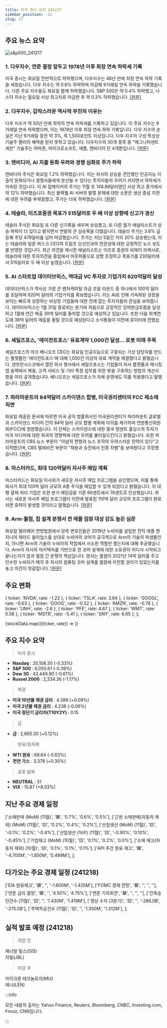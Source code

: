 ```yaml
---
title: 미국 증시 요약 241217
sidebar_position: -12
slug: 17
---
```


## 주요 뉴스 요약

![s&p500_241217](/map/241217.png)

### 1. **다우지수, 연준 결정 앞두고 1978년 이후 최장 연속 하락세 기록**

미국 증시는 화요일 전반적으로 하락했으며, 다우지수는 46년 만에 최장 연속 하락 기록을 세웠습니다. 다우 지수는 약 0.6% 하락하며 마감해 9거래일 연속 하락을 기록했습니다. 다른 주요 지수들도 화요일 함께 하락했습니다. S&P 500은 약 0.4% 하락했고, 나스닥 지수는 월요일 사상 최고치로 마감한 후 약 0.3% 하락했습니다. [[원문]](https://finance.yahoo.com/news/live/stock-market-today-dow-logs-longest-losing-streak-since-1978-as-stocks-slide-ahead-of-fed-decision-210053679.html)

### 2. **다우지수, 갑작스러운 역사적 부진의 이유는**

다우 지수가 약 50년 만에 최악의 연속 하락세를 기록하고 있습니다. 이 주요 지수는 9거래일 연속 하락했으며, 이는 1978년 이후 최장 연속 하락 기록입니다. 다우 지수의 손실은 지난 9거래일 동안 약 3%, 즉 1,500포인트 이상입니다. 다우 지수의 구성 특성상 기술주 랠리의 혜택을 받지 못하고 있습니다. 다우지수의 30개 종목 중 "매그니피센트 세븐" 기술주는 아마존, 마이크로소프트, 애플, 엔비디아 단 4개뿐입니다. [[원문]](https://finance.yahoo.com/news/why-the-dow-is-suddenly-in-a-historic-funk-230823272.html)

### 3. **엔비디아, AI 지출 둔화 우려와 경쟁 심화로 주가 하락**

엔비디아 주식은 화요일 1.2% 하락했습니다. 이는 자사의 상승을 견인했던 인공지능 지출이 둔화되거나 경쟁사들에게 분산될 수 있다는 투자자들의 우려가 커지면서 하락세가 지속된 것입니다. 이 AI 칩메이커의 주가는 11월 초 148.88달러였던 사상 최고 종가에서 약 12% 하락했습니다. 최신 블랙웰 AI 서버의 발열 문제에 대한 소문은 생산 증설 지연에 대한 우려를 부채질했고, 주가는 더욱 하락했습니다. [[원문]](https://finance.yahoo.com/news/nvidia-stock-slides-amid-ai-spending-slowdown-fears-increased-competition-145636549.html)

### 4. **테슬라, 미즈호증권 목표가 515달러로 두 배 이상 상향에 신고가 경신**

테슬라 주식은 화요일 또 다른 신기록을 세우며 상승했고, 또 다른 월가 애널리스트가 상승 여력이 더 있다고 밝히면서 연말의 큰 상승폭을 더했습니다. 테슬라 주가는 3.6% 급등해 주당 479달러를 넘어 마감했습니다. 주가는 지난 5일간 거의 20% 상승했는데, 이는 테슬라와 일론 머스크 CEO의 트럼프 당선인과의 연관성에 대한 긍정적인 뉴스 보도를 반영한 것입니다. 최근 의견을 제시한 애널리스트는 미즈호 증권의 비제이 라케시로, 테슬라에 대한 투자의견을 중립에서 아웃퍼폼으로 상향 조정하고 목표가를 230달러에서 515달러로 두 배 이상 높였습니다. [[원문]](https://finance.yahoo.com/news/tesla-stock-jumps-to-another-high-as-mizuho-more-than-doubles-price-target-to-515-163030620.html)

### 5. **AI 스타트업 데이터브릭스, 역대급 VC 투자로 기업가치 620억달러 달성**

데이터브릭스가 역사상 가장 큰 벤처캐피털 자금 조달 라운드 중 하나에서 100억 달러를 조달하며 620억 달러의 기업가치를 확보했습니다. 이는 AI로 인해 가속화된 성장을 보이는 빠르게 성장하는 비상장 기업들에 대한 전례 없는 투자자들의 관심을 보여줍니다. 데이터브릭스는 1월 31일 종료되는 분기에 처음으로 긍정적인 잉여현금흐름을 달성하고 1월에 연간 매출 30억 달러를 돌파할 것으로 예상하고 있습니다. 또한 다음 회계연도에 38억 달러의 매출을 올릴 것으로 예상된다고 소식통들이 이전에 로이터에 전했습니다. [[원문]](https://www.reuters.com/technology/databricks-secures-62-bln-valuation-ai-focused-funding-round-2024-12-17/)

### 6. **세일즈포스, '에이전트포스' 유료계약 1,000건 달성... 로봇 미래 주목**

세일즈포스의 마크 베니오프 CEO는 화요일 인공지능으로 구동되는 가상 담당자를 만드는 플랫폼인 '에이전트포스'에 대해 1,000건 이상의 유료 계약을 체결했다고 밝혔습니다. 샌프란시스코에서 열린 회사 행사에서 세일즈포스는 기업들이 자사 플랫폼과 메시징 앱 슬랙에서 채용, 고객 서비스 및 기타 특정 업무를 위한 봇을 구축하는 방법의 개선사항을 미리 공개했습니다. 베니오프는 세일즈포스가 자체 운영에도 이를 적용했다고 말했습니다. [[원문]](https://www.reuters.com/technology/artificial-intelligence/salesforce-closes-1000-paid-agentforce-deals-looks-robot-future-2024-12-17/)

### 7. **파라마운트의 84억달러 스카이댄스 합병, 미국권리센터의 FCC 제소에 직면**

화요일 제출된 문서에 따르면 미국 공익 법률회사인 미국권리센터가 파라마운트 글로벌과 스카이댄스 미디어 간의 84억 달러 규모 합병 계획에 이의를 제기하며 연방통신위원회(FCC)에 청원했습니다. 이 단체는 스카이댄스에 대한 중국 텐센트 홀딩스의 투자가 미국 미디어에 대한 외국의 영향력에 대한 우려를 불러일으킨다고 밝혔습니다. 또한 파라마운트의 CBS 뉴스 부문이 "이념적 편향과 뉴스 조작의 우려스러운 전력이 있다"고 지적했으며, CBS 텔레비전 부문이 "채용과 승진에서 인종 차별"을 보여왔다고 주장했습니다. [[원문]](https://www.reuters.com/legal/paramounts-84-bln-skydance-merger-faces-fcc-challenge-by-center-american-rights-2024-12-17/)

### 8. **마스터카드, 최대 120억달러 자사주 매입 계획**

마스터카드는 화요일 이사회가 새로운 자사주 매입 프로그램을 승인했으며, 이를 통해 회사가 최대 120억 달러 규모의 A종 주식을 매입할 수 있게 되었다고 밝혔습니다. 이 대형 결제 처리 기업은 또한 분기 배당금을 기존 66센트에서 76센트로 인상했습니다. 회사는 새로운 자사주 매입 프로그램이 이전에 발표된 110억 달러 규모의 프로그램이 완료되면 효력이 발생할 것이라고 말했습니다. [[원문]](https://www.reuters.com/business/finance/mastercard-buy-back-up-12-billion-shares-2024-12-17/)

### 9. **Arm·퀄컴, 칩 설계 분쟁서 전 애플 임원 대상 강도 높은 심문**

화요일 델라웨어 연방법원에서 양측 변호인들은 2019년 누비아를 설립한 전직 애플 엔지니어 제라드 윌리엄스를 상대로 누비아의 코어가 궁극적으로 Arm의 기술의 파생물인지, 아니면 Arm의 기술이 누비아의 작업에서 사소한 역할만 했는지에 대해 추궁했습니다. Arm이 자사의 아키텍처를 기반으로 한 코어 설계에 대한 소유권이 어디서 시작되고 끝나는지가 암과 퀄컴 간 분쟁의 핵심입니다. 양사는 퀄컴이 2021년 14억 달러를 주고 인수한 누비아가 매각 후 자사의 컴퓨팅 코어 설계를 퀄컴에 이전할 권리가 있었는지를 놓고 의견이 엇갈립니다. [[원문]](https://www.reuters.com/legal/arm-qualcomm-lawyers-grill-ex-apple-exec-chip-design-battle-2024-12-17/)

## 주요 변화

  { ticker: 'NVDA', rate: -1.22 },
  { ticker: 'TSLA', rate: 3.64 },
  { ticker: 'GOOGL', rate: -0.63 },
  { ticker: 'GOOG', rate: -0.52 },
  { ticker: 'AMZN', rate: -0.76 },
  { ticker: 'UNH', rate: -2.6 },
  { ticker: 'PFE', rate: 4.67 },
  { ticker: 'WMT', rate: 0.58 },
  { ticker: 'MSTR', rate: -5.41 },
  { ticker: 'SNY', rate: 6.65 },
];

{stockData.map(({ticker, rate}) => <StockCardMini key={ticker} ticker={ticker} rate={rate}></StockCardMini>)}

## 주요 지수 요약

> 미국 증시

- **Nasdaq** : 20,108.30 (-0.33%)
- **S&P 500** : 6,050.61 (-0.39%)
- **Dow 30** : 43,449.90 (-0.61%)
- **Russel 2000** : 2,334.36 (-1.17%)

> 채권

- **미국 10년물 채권 금리** : 4.389 (+0.09%)
- **미국 2년물 채권 금리** : 4.238 (-0.06%)
- **미국 장단기 금리차(T10Y2Y)** : 0.15

> 금

- **금** : 2,665.30 (+0.12%)

> 원유/원자재

- **WTI 원유** : 69.64 (-0.63%)
- **천연 가스** : 3.378 (+0.30%)

> 공포 탐욕

- **NEUTRAL** : 51
- **VIX** : 15.87 (+8.03%)

## 지난 주요 경제 일정

  ['소매판매 (MoM) (11월)', '🟥', '0.7%', '0.6%', '0.5%'],
  ['근원 소매판매(자동차 제외) (MoM) (11월)', '🟨', '0.2%', '0.4%', '0.2%'],
  ['산업생산 (MoM) (11월)', '🟨', '-0.1%', '0.2%', '-0.4%'],
  ['산업생산 (YoY) (11월)', '🟨', '-0.90%', '0.10%', '-0.45%'],
  ['기업재고 (MoM) (10월)', '🟨', '0.1%', '0.2%', '0.0%'],
  ['소매 재고(자동차 제외) (10월)', '🟨', '0.1%', '0.1%', '0.1%'],
  ['API 주간 원유 재고', '🟩', '-4.700M', '-1.850M', '0.499M'],
];

<EconomicCalendar data={eventsData} />

## 다가오는 주요 경제 일정 (241218)

  ['EIA 원유재고', '🟥', '', '-1.600M', '-1.425M'],
  ['FOMC 경제 전망', '🟥', '', '', ''],
  ['연준 금리 결정', '🟥', '', '4.50%', '4.75%'],
  ['연준 기자회견', '🟥', '', '', ''],
  ['건축승인건수 (11월)', '🟨', '', '1.430M', '1.419M'],
  ['경상 수지 (3분기)', '🟨', '', '-286.0B', '-275.0B'],
  ['주택착공건수 (11월)', '🟨', '', '1.350M', '1.312M'],
];

<EconomicCalendar data={nextEventsData} />

## 실적 발표 예정 (241218)

> 개장 전

제너럴 밀스(GIS)  
자빌(JBL)

> 마감 후

마이크론 테크놀로지(MU)  
레나(LEN)

:::info

모든 내용의 출처는 Yahoo Finance, Reuters, Bloomberg, CNBC, Investing.com, Finviz, CNN입니다.

:::
